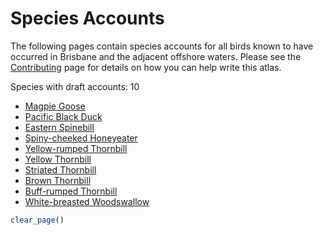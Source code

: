 # Species Accounts

The following pages contain species accounts for all birds known to have occurred in Brisbane and the adjacent offshore waters. Please see the [Contributing](https://brisbanebirds.com/contributing.html) page for details on how you can help write this atlas.

Species with draft accounts: 10

- [Magpie Goose](https://brisbanebirds.com/magpie-goose-anseranas-semipalmata.html)
- [Pacific Black Duck](https://brisbanebirds.com/pacific-black-duck-anas-superciliosa.html)
- [Eastern Spinebill](https://brisbanebirds.com/eastern-spinebill-acanthorhynchus-tenuirostris.html)
- [Spiny-cheeked Honeyeater](https://brisbanebirds.com/spiny-cheeked-honeyeater-acanthagenys-rufogularis.html)
- [Yellow-rumped Thornbill](https://brisbanebirds.com/yellow-rumped-thornbill-acanthiza-chrysorrhoa.html)
- [Yellow Thornbill](https://brisbanebirds.com/yellow-thornbill-acanthiza-nana.html)
- [Striated Thornbill](https://brisbanebirds.com/striated-thornbill-acanthiza-lineata.html)
- [Brown Thornbill](http://brisbanebirds.com/brown-thornbill-acanthiza-pusilla.html)
- [Buff-rumped Thornbill](http://brisbanebirds.com/buff-rumped-thornbill-acanthiza-reguloides.html)
- [White-breasted Woodswallow](https://brisbanebirds.com/white-breasted-woodswallow-artamus-leucorynchus.html)

```r
clear_page()
```
